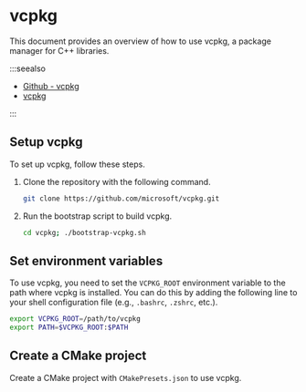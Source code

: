 # vcpkg

This document provides an overview of how to use vcpkg, a package manager for C++ libraries.

:::seealso

- [Github - vcpkg](https://github.com/microsoft/vcpkg)
- [vcpkg](https://vcpkg.io/en/) 

:::

## Setup vcpkg

To set up vcpkg, follow these steps.

1. Clone the repository with the following command.

    ```sh
    git clone https://github.com/microsoft/vcpkg.git
    ```

2. Run the bootstrap script to build vcpkg.

    ```sh
    cd vcpkg; ./bootstrap-vcpkg.sh
    ```

## Set environment variables

To use vcpkg, you need to set the `VCPKG_ROOT` environment variable
to the path where vcpkg is installed.
You can do this by adding the following line to your shell
configuration file (e.g., `.bashrc`, `.zshrc`, etc.).

```sh
export VCPKG_ROOT=/path/to/vcpkg
export PATH=$VCPKG_ROOT:$PATH
```

## Create a CMake project

Create a CMake project with `CMakePresets.json` to use vcpkg.

```diff
  PROJECT
  |- cmake/
  |- src/
  |  |- main.cpp
  |  `- CMakeLists.txt
  |- CMakeLists.txt
+ |- CMakePresets.json
  `- README.md
```

`CMakePresets.json` is used to configure the CMake project,
and it specifies the vcpkg toolchain file to use.

```json
{
  "version": 2,
  "configurePresets": [
    {
      "name": "vcpkg-release",
      "generator": "Ninja",
      "binaryDir": "${sourceDir}/build",
      "cacheVariables": {
        "CMAKE_TOOLCHAIN_FILE": "$env{VCPKG_ROOT}/scripts/buildsystems/vcpkg.cmake",
        "CMAKE_BUILD_TYPE": "Release",
      }
    },
    {
      "name": "vcpkg-debug",
      "generator": "Ninja",
      "binaryDir": "${sourceDir}/build",
      "cacheVariables": {
        "CMAKE_TOOLCHAIN_FILE": "$env{VCPKG_ROOT}/scripts/buildsystems/vcpkg.cmake",
        "CMAKE_BUILD_TYPE": "Debug"
      }
  ]
}
```

## Use vcpkg to install libraries

### Configure presets

Configure the CMake project to use vcpkg with the following command.

**Debug**:

```sh
cmake --preset vcpkg-debug
```

**Release**:

```sh
cmake --preset vcpkg-release
```

### Build the project

```sh
cmake --build build
```


